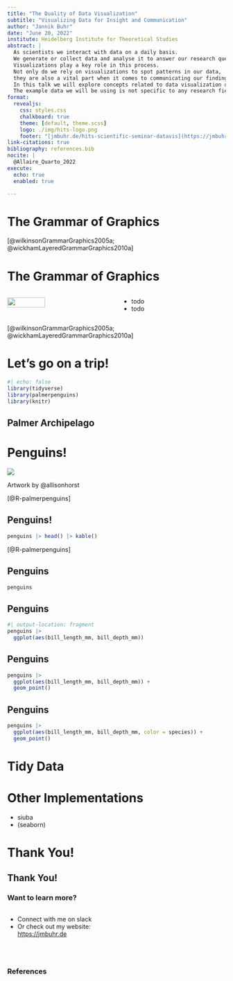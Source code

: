```yaml
---
title: "The Duality of Data Visualization"
subtitle: "Visualizing Data for Insight and Communication"
author: "Jannik Buhr"
date: "June 20, 2022"
institute: Heidelberg Institute for Theoretical Studies
abstract: |
  As scientists we interact with data on a daily basis.
  We generate or collect data and analyse it to answer our research questions.
  Visualizations play a key role in this process.
  Not only do we rely on visualizations to spot patterns in our data,
  they are also a vital part when it comes to communicating our findings.
  In this talk we will explore concepts related to data visualization on a theoretical and practical basis to take our data visualizations to the next level.
  The example data we will be using is not specific to any research field and even though code examples use the language R there will be something to take away for everyone, whether you research very large or very small things and whether you code in R, python or julia.
format:
  revealjs:
    css: styles.css
    chalkboard: true
    theme: [default, theme.scss]
    logo: ./img/hits-logo.png
    footer: "[jmbuhr.de/hits-scientific-seminar-datavis](https://jmbuhr.de/hits-scientific-seminar-datavis)"
link-citations: true
bibliography: references.bib
nocite: |
  @Allaire_Quarto_2022
execute:
  echo: true
  enabled: true

---
```



# The Grammar of Graphics {auto-animate=true data-id=gg}

:::footer
[@wilkinsonGrammarGraphics2005a; @wickhamLayeredGrammarGraphics2010a]
:::

# The Grammar of Graphics {auto-animate=true data-id=gg auto-animate-duration=1.2}

::: {.columns}
::: {.column width=50%}
![](./img/pexels-karolina-grabowska-4887167.jpg){width=60%}
:::
::: {.column width=50% .incremental}
- todo
- todo
:::
:::


:::footer
[@wilkinsonGrammarGraphics2005a; @wickhamLayeredGrammarGraphics2010a]
:::

# Let's go on a trip!

```r
#| echo: false
library(tidyverse)
library(palmerpenguins)
library(knitr)
```

## Palmer Archipelago {background-iframe="https://www.google.com/maps/embed?pb=!1m18!1m12!1m3!1d3572669.243839383!2d-66.65912791297224!3d-64.07273637748037!2m3!1f0!2f0!3f0!3m2!1i1024!2i768!4f13.1!3m3!1m2!1s0xbc78dd6dc38c572b%3A0xe609367aeed33087!2sPalmer%20Archipelago!5e0!3m2!1sen!2sde!4v1648136525579!5m2!1sen!2sde"}


# Penguins!

![](./img/lter_penguins.png)

::: {.aside}
Artwork by \@allisonhorst
:::

:::footer
[@R-palmerpenguins]
:::

## Penguins!

```r
penguins |> head() |> kable()
```

:::footer
[@R-palmerpenguins]
:::


## Penguins

```r
penguins
```

## Penguins

```r
#| output-location: fragment
penguins |>
  ggplot(aes(bill_length_mm, bill_depth_mm))
```

## Penguins

```r
penguins |>
  ggplot(aes(bill_length_mm, bill_depth_mm)) +
  geom_point()
```

## Penguins

```r
penguins |>
  ggplot(aes(bill_length_mm, bill_depth_mm, color = species)) +
  geom_point()
```


# Tidy Data

# Other Implementations

- siuba
- (seaborn)

# Thank You!

## Thank You!

### Want to learn more?

::: {.columns}
::: {.column width=50%}
- Connect with me on slack
- Or check out my website: <https://jmbuhr.de>
:::
::: {.column width=50%}
[]{.qrcode}
:::
:::


<script src="./www/qrcode.min.js"></script>
<script type="text/javascript">
let elem = document.getElementsByClassName("qrcode")[0]
new QRCode(elem, "https://jmbuhr.de");
</script>

<br>

### References

:::{#refs}
:::

